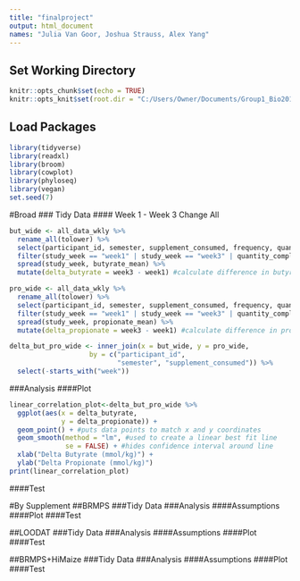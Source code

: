 ```yaml
---
title: "finalproject"
output: html_document
names: "Julia Van Goor, Joshua Strauss, Alex Yang"
---
```

## Set Working Directory
```r
knitr::opts_chunk$set(echo = TRUE)
knitr::opts_knit$set(root.dir = "C:/Users/Owner/Documents/Group1_Bio201_FinalProject/")
```


## Load Packages
```r
library(tidyverse)
library(readxl)
library(broom)
library(cowplot)
library(phyloseq)
library(vegan)
set.seed(7)
```

#Broad
### Tidy Data
#### Week 1 - Week 3 Change All
```r
but_wide <- all_data_wkly %>%
  rename_all(tolower) %>% 
  select(participant_id, semester, supplement_consumed, frequency, quantity_compliant, study_week, butyrate_mean) %>% #keep only columns of interest
  filter(study_week == "week1" | study_week == "week3" | quantity_compliant == "yes" | frequency == "1xdaily") %>% #keep only weeks of interest, quantity compliant, and 1x
  spread(study_week, butyrate_mean) %>% 
  mutate(delta_butyrate = week3 - week1) #calculate difference in butyrate 

pro_wide <- all_data_wkly %>%
  rename_all(tolower) %>% 
  select(participant_id, semester, supplement_consumed, frequency, quantity_compliant, study_week, propionate_mean) %>% #keep only columns of interest
  filter(study_week == "week1" | study_week == "week3" | quantity_compliant == "yes" | frequency == "1xdaily") %>% #keep only weeks of interest, quantity compliant, and 1x
  spread(study_week, propionate_mean) %>% 
  mutate(delta_propionate = week3 - week1) #calculate difference in propionate

delta_but_pro_wide <- inner_join(x = but_wide, y = pro_wide,
                    by = c("participant_id", 
                           "semester", "supplement_consumed")) %>%
  select(-starts_with("week"))

```
###Analysis
####Plot
```r
linear_correlation_plot<-delta_but_pro_wide %>%
  ggplot(aes(x = delta_butyrate,
             y = delta_propionate)) + 
  geom_point() + #puts data points to match x and y coordinates
  geom_smooth(method = "lm", #used to create a linear best fit line
              se = FALSE) + #hides confidence interval around line 
  xlab("Delta Butyrate (mmol/kg)") + 
  ylab("Delta Propionate (mmol/kg)") 
print(linear_correlation_plot)
```
####Test

#By Supplement
##BRMPS
###Tidy Data
###Analysis
####Assumptions
####Plot
####Test

##LOODAT
###Tidy Data
###Analysis
####Assumptions
####Plot
####Test

##BRMPS+HiMaize
###Tidy Data
###Analysis
####Assumptions
####Plot
####Test
